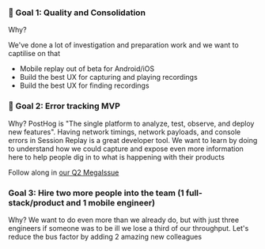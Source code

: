 ### 🎯 Goal 1: Quality and Consolidation

Why? 

We've done a lot of investigation and preparation work and we want to captilise on that

* Mobile replay out of beta for Android/iOS
* Build the best UX for capturing and playing recordings
* Build the best UX for finding recordings

### 🎯 Goal 2: Error tracking MVP

Why? PostHog is "The single platform to analyze, test, observe, and deploy new features". Having network timings, network payloads, and console errors in Session Replay is a great developer tool. We want to learn by doing to understand how we could capture and expose even more information here to help people dig in to what is happening with their products

Follow along in [our Q2 MegaIssue](https://github.com/PostHog/posthog/issues/21078)

### Goal 3: Hire two more people into the team (1 full-stack/product and 1 mobile engineer)

Why? We want to do even more than we already do, but with just three engineers if someone was to be ill we lose a third of our throughput. Let's reduce the bus factor by adding 2 amazing new colleagues
